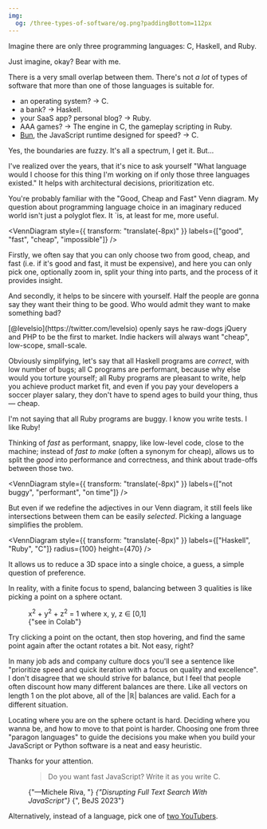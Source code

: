 ```yaml
---
img:
  og: /three-types-of-software/og.png?paddingBottom=112px
---
```


Imagine there are only three programming languages: C, Haskell, and Ruby.

<aside>Just imagine, okay? Bear with me.</aside>

There is a very small overlap between them. There's not _a lot_ of types of
software that more than one of those languages is suitable for.

- an operating system? -> C.
- a bank? -> Haskell.
- your SaaS app? personal blog? -> Ruby.
- AAA games? -> The engine in C, the gameplay scripting in Ruby.
- [Bun](https://bun.sh/), the JavaScript runtime designed for speed? -> C.

Yes, the boundaries are fuzzy. It's all a spectrum, I get it. But...

I've realized over the years, that it's nice to ask yourself "What language
would I choose for this thing I'm working on if only those three languages
existed." It helps with architectural decisions, prioritization etc.

You're probably familiar with the "Good, Cheap and Fast" Venn diagram. My
question about programming language choice in an imaginary reduced world isn't
just a polyglot flex. It `is, at least for me, more useful.


<VennDiagram
  style={{ transform: "translate(-8px)" }}
  labels={["good", "fast", "cheap", "impossible"]}
/>

Firstly, we often say that you can only choose two from good, cheap, and fast
(i.e. if it's good and fast, it must be expensive), and here you can only pick
one, optionally zoom in, split your thing into parts, and the process of it
provides insight.

And secondly, it helps to be sincere with yourself. Half the people are gonna
say they want their thing to be good. Who would admit they want to make
something bad?

<aside>
  [@levelsio](https://twitter.com/levelsio) openly says he raw-dogs jQuery and
  PHP to be the first to market. Indie hackers will always want "cheap",
  low-scope, small-scale.
</aside>

Obviously simplifying, let's say that all Haskell programs are _correct_, with
low number of bugs; all C programs are performant, because why else would you
torture yourself; all Ruby programs are pleasant to write, help you achieve
product market fit, and even if you pay your developers a soccer player salary,
they don't have to spend ages to build your thing, thus — cheap.

<aside>
  I'm not saying that all Ruby programs are buggy. I know you write tests. I
  like Ruby!
</aside>

Thinking of _fast_ as performant, snappy, like low-level code, close to the
machine; instead of _fast to make_ (often a synonym for cheap), allows us to
split the _good_ into performance and correctness, and think about trade-offs
between those two.

<VennDiagram
  style={{ transform: "translate(-8px)" }}
  labels={["not buggy", "performant", "on time"]}
/>

But even if we redefine the adjectives in our Venn diagram, it still feels like
intersections between them can be easily _selected_. Picking a language
simplifies the problem.

<VennDiagram
  style={{ transform: "translate(-8px)" }}
  labels={["Haskell", "Ruby", "C"]}
  radius={100}
  height={470}
/>

It allows us to reduce a 3D space into a single choice, a guess, a simple
question of preference.

In reality, with a finite focus to spend, balancing between 3 qualities is like
picking a point on a sphere octant.


<figure>
  <SphereOctant client:visible />
  <figcaption class="mt-px flex items-center justify-between">
    <div>
      x<sup>2</sup> + y<sup>2</sup> + z<sup>2</sup> = 1 where x, y, z ∈ [0,1]
    </div>
    <Link
      href="https://colab.research.google.com/drive/1Zh-qyZW4P42870cfVvdl1D3Xx_U_WH1G?usp=sharing"
      target="_blank"
      rel="noopener noreferrer"
    >
      {"see in Colab"}
    </Link>
  </figcaption>
</figure>

Try clicking a point on the octant, then stop hovering, and find the same point
again after the octant rotates a bit. Not easy, right?

In many job ads and company culture docs you'll see a sentence like "prioritize
speed and quick iteration with a focus on quality and excellence". I don't
disagree that we should strive for balance, but I feel that people often
discount how many different balances are there. Like all vectors on length 1 on
the plot above, all of the |ℝ| balances are valid. Each for a different
situation.

Locating where you are on the sphere octant is hard. Deciding where you wanna
be, and how to move to that point is harder. Choosing one from three "paragon
languages" to guide the decisions you make when you build your JavaScript or
Python software is a neat and easy heuristic.

Thanks for your attention.

<figure>
  <Blockquote cite="https://youtu.be/QKstvBilPWo?t=689">
    <p>Do you want fast JavaScript? Write it as you write C.</p>
  </Blockquote>
  <figcaption class="mt-px pt-2">
    {"—Michele Riva, "}
    <cite>
      <Link href="https://youtu.be/QKstvBilPWo?t=689">
        {"Disrupting Full Text Search With JavaScript"}
      </Link>
    </cite>
    {", BeJS 2023"}
  </figcaption>
</figure>

Alternatively, instead of a language, pick one of
[two YouTubers](https://youtu.be/2Z4fZtSKlcE?t=580).
